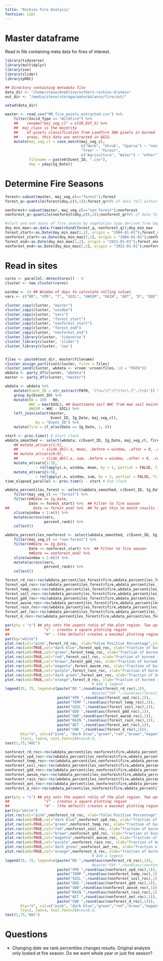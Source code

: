 ```yaml
---
title: 'Rockies Fire Analysis'
fontsize: 12pt 
---
```


# Master dataframe
Read in file containing meta data for fires of interest.
```r
library(tidyverse)
library(multidplyr)
library(zoo)
library(slider)
library(pROC)

## Directory containing metadata file
data_dir <- "/home/steve/OneDrive/nothern-rockies-dryness"
out_dir <- "/media/steve/storage/waterbalance/fire/out/"

setwd(data_dir)

master <- read_csv("MR_fire_points_extracted.csv") %>%
    filter(Incid_Type == "Wildfire") %>%
    ##    rename("maj_veg_cl" = LF20_EVT_5) %>%
    ##  maj_class is the majority
    ##    of pixels classification from Landfire 30m pixels in burned
    ##    areas, this data was extracted in QGIS.
    mutate(maj_veg_cl = case_match(maj_veg_cl,
                                   c("Herb", "Shrub", "Sparse") ~ "non-forest",
                                   "Tree" ~ "forest",
                                   c("Agriculture", "Water") ~ "other"),
           filename = paste0(Event_ID, ".csv"),
           doy = yday(Ig_Date))

```


# Determine Fire Seasons
```r
forest<-subset(master, maj_veg_cl=="forest");forest
forest_q<-quantile(forest$doy,c(0,1));forest_q#90% of data fall within this range 0.05-0.95# 0.27 to 0.75 or 0,1 to determine min max

nonforest<-subset(master, maj_veg_cl=="non-forest");nonforest
nonforest_q<-quantile(nonforest$doy,c(0,1));nonforest_q#90% of data fall within this range 0.05-0.95# 0.27 to 0.75 or 0,1 to determine min

#start and end dates of fire season by vegetation type derived from day of year in min_max table
doy_min_max<-as.data.frame(rbind(forest_q, nonforest_q));doy_min_max
forest_start<-as.Date(doy_min_max[1,1], origin = "1984-01-01");forest_start
nonforest_start<-as.Date(doy_min_max[2,1], origin = "1984-01-01");nonforest_start
forest_end<-as.Date(doy_min_max[1,2], origin = "2021-01-01");forest_end
nonforest_end<-as.Date(doy_min_max[2,2], origin = "2021-01-01");nonforest_end
```


# Read in sites

```r
cores <- parallel::detectCores() - 4
cluster <- new_cluster(cores)

window <- 14 ## Window of days to calculate rolling values
vars <- c("RD", "VPD", "T", "SOIL", "AWSSM", "RAIN", "AET", "D", "GDD")

cluster_copy(cluster, "master")
cluster_copy(cluster, "window")
cluster_copy(cluster, "vars")
cluster_copy(cluster, "forest_start")
cluster_copy(cluster, "nonforest_start")
cluster_copy(cluster, "forest_end")
cluster_copy(cluster, "nonforest_end")
cluster_library(cluster, 'tidyverse')
cluster_library(cluster, 'slider')
cluster_library(cluster, 'zoo')


files <- paste0(out_dir, master$filename)
cluster_assign_partition(cluster, files = files)
cluster_send(cluster, wbdata <- vroom::vroom(files, id = "PATH"))
wbdata <- party_df(cluster, "wbdata")
master <- party_df(cluster, "master")

wbdata <- wbdata %>%
    mutate(Event_ID = str_extract(PATH, '(?<=/)[^/]*(?=\\.[^./]+$)')) %>%
    group_by(Event_ID) %>%
    mutate(RD = 100 - RH,
           WHC = max(SOIL), ## Guestimate soil WHC from max soil moisture observed
           AWSSM = WHC - SOIL) %>%
    left_join(select(master,
                     Event_ID, Ig_Date, maj_veg_cl),
              by = "Event_ID") %>%
    mutate(fire = if_else(Date == Ig_Date, 1, 0)) 

start <- proc.time() # Start clock
wbdata_smoothed <- select(wbdata, c(Event_ID, Ig_Date, maj_veg_cl, fire, Date, vars)) %>%
    ## mutate_at(vars[1:5],
    ##           ~ slide_dbl(.x, mean, .before = window, .after = 0, .complete = TRUE)) %>%
    ## mutate_at(vars[6:9],
    ##           ~ slide_dbl(.x, sum, .before = window, .after = 0, .complete = TRUE)) %>%
    mutate_at(vars[1:5],
              ~ rollapply(.x, window, mean, by = 1, partial = FALSE, fill = NA, align = "right")) %>%
    mutate_at(vars[6:9],
              ~ rollapply(.x, window, sum, by = 1, partial = FALSE, fill = NA, align = "right")) 
time_elapsed_parallel <- proc.time() - start # End clock

wbdata_percentiles_forest <- select(wbdata_smoothed, c(Event_ID, Ig_Date, maj_veg_cl, fire, Date, vars)) %>%
    filter(maj_veg_cl == "forest") %>%
    filter(##Date <= Ig_Date,
           Date >= forest_start) %>%  ## Filter to fire season
##           Date <= forest_end) %>%  ## To get this to match results from original dryness_script2, we only filter beginning of season
    slice(window + 1:n()) %>%
    mutate(across(vars,
                  percent_rank)) %>%
    collect()

wbdata_percentiles_nonforest <- select(wbdata_smoothed, c(Event_ID, Ig_Date, maj_veg_cl, fire, Date, vars)) %>%
    filter(maj_veg_cl == "non-forest") %>%
    filter(##Date <= Ig_Date,
           Date >= nonforest_start) %>%  ## Filter to fire season
           ##Date <= nonforest_end) %>%
    slice(window + 1:n()) %>%
    mutate(across(vars,
                  percent_rank)) %>%
    collect()

```

```r
forest_rd_roc<-roc(wbdata_percentiles_forest$fire,wbdata_percentiles_forest$RD, plot=FALSE, legacy.axes=TRUE, percent=TRUE, xlab="False Positive Percentage", ylab="True Postive Percentage", col="#377eb8", lwd=4, print.auc=TRUE)
forest_vpd_roc<-roc(wbdata_percentiles_forest$fire,wbdata_percentiles_forest$VPD, plot=FALSE, legacy.axes=TRUE, percent=TRUE, xlab="False Positive Percentage", ylab="True Postive Percentage", col="#377eb8", lwd=4, print.auc=TRUE)
forest_temp_roc<-roc(wbdata_percentiles_forest$fire,wbdata_percentiles_forest$T, plot=FALSE, legacy.axes=TRUE, percent=TRUE, xlab="False Positive Percentage", ylab="True Postive Percentage", col="#377eb8", lwd=4, print.auc=TRUE)
forest_soil_roc<-roc(wbdata_percentiles_forest$fire,wbdata_percentiles_forest$SOIL, plot=FALSE, legacy.axes=TRUE, percent=TRUE, xlab="False Positive Percentage", ylab="True Postive Percentage", col="#377eb8", lwd=4, print.auc=TRUE)
forest_gdd_roc<-roc(wbdata_percentiles_forest$fire,wbdata_percentiles_forest$GDD, plot=FALSE, legacy.axes=TRUE, percent=TRUE, xlab="False Positive Percentage", ylab="True Postive Percentage", col="#377eb8", lwd=4, print.auc=TRUE)
forest_awssm_roc<-roc(wbdata_percentiles_forest$fire,wbdata_percentiles_forest$AWSSM, plot=FALSE, legacy.axes=TRUE, percent=TRUE, xlab="False Positive Percentage", ylab="True Postive Percentage", col="#377eb8", lwd=4, print.auc=TRUE)
forest_rain_roc<-roc(wbdata_percentiles_forest$fire,wbdata_percentiles_forest$RAIN, plot=FALSE, legacy.axes=TRUE, percent=TRUE, xlab="False Positive Percentage", ylab="True Postive Percentage", col="#377eb8", lwd=4, print.auc=TRUE)
forest_aet_roc<-roc(wbdata_percentiles_forest$fire,wbdata_percentiles_forest$AET, plot=FALSE, legacy.axes=TRUE, percent=TRUE, xlab="False Positive Percentage", ylab="True Postive Percentage", col="#377eb8", lwd=4, print.auc=TRUE)
forest_d_roc<-roc(wbdata_percentiles_forest$fire,wbdata_percentiles_forest$D, plot=FALSE, legacy.axes=TRUE, percent=TRUE, xlab="False Positive Percentage", ylab="True Postive Percentage", col="#377eb8", lwd=4, print.auc=TRUE)

par(pty = "s") ## pty sets the aspect ratio of the plot region. Two options:
##                "s" - creates a square plotting region
##                "m" - (the default) creates a maximal plotting region
par(bg="white")
plot.roc(col="pink",forest_rd_roc, xlab="False Positive Percentage",ylab="True Positive Percentage",lwd=4, print.auc=FALSE, main = "Forest")
plot.roc(add=TRUE,col="dark blue",forest_vpd_roc, xlab="fraction of burned identified correctly",ylab="fraction of unburned correctly identified",main="vpd",lwd=4, print.auc=FALSE)
plot.roc(add=TRUE,col="green",forest_temp_roc, xlab="fraction of burned identified correctly",ylab="fraction of unburned correctly identified",main="temp",lwd=4, print.auc=FALSE)
plot.roc(add=TRUE,col="red",forest_soil_roc, xlab="fraction of burned identified correctly",ylab="fraction of unburned correctly identified",main="soil",lwd=4, print.auc=FALSE)
plot.roc(add=TRUE,col="brown",forest_gdd_roc, xlab="fraction of burned identified correctly",ylab="fraction of unburned correctly identified",main="gdd",lwd=4, print.auc=FALSE)
plot.roc(add=TRUE,col="magenta",forest_awssm_roc, xlab="fraction of burned identified correctly",ylab="fraction of unburned correctly identified",main="awssm",lwd=4, print.auc=FALSE)
plot.roc(add=TRUE,col="purple",forest_rain_roc, xlab="fraction of burned identified correctly",ylab="fraction of unburned correctly identified",main="rain",lwd=4, print.auc=FALSE)
plot.roc(add=TRUE,col="dark green",forest_aet_roc, xlab="fraction of burned identified correctly",ylab="fraction of unburned correctly identified",main="aet",lwd=4, print.auc=FALSE)
plot.roc(add=TRUE,col="orange",forest_d_roc, xlab="fraction of burned identified correctly",ylab="fraction of unburned correctly identified",main="d",lwd=4, print.auc=FALSE)
                                        # Add a legend
legend(35, 75, legend=c(paste("RD ",round(auc(forest_rd_roc),1)),
                                        #paste("SVP ",round(auc(forest_svp_roc),1)),
                        paste("VPD ",round(auc(forest_vpd_roc),1)),
                        paste("TEMP ",round(auc(forest_temp_roc),1)),
                        paste("SOIL ",round(auc(forest_soil_roc),1)),
                        paste("GDD ",round(auc(forest_gdd_roc),1)),
                        paste("SWD",round(auc(forest_awssm_roc),1)),
                        paste("RAIN ",round(auc(forest_rain_roc),1)),
                        paste("AET ",round(auc(forest_aet_roc),1)),
                        paste("CWD ",round(auc(forest_d_roc),1))),
       bty="n", col=c("pink", "dark blue","green","red","brown","magenta","purple","dark green","orange"), #col=c("black","blue", "dark blue","green","red","brown","magenta","purple","dark green","orange")
       lty=1, lwd=4, text.font=2)#cex=0.9,
text(1,75,"AUC")
```

```r
nonforest_rd_roc<-roc(wbdata_percentiles_nonforest$fire,wbdata_percentiles_nonforest$RD, plot=FALSE, legacy.axes=TRUE, percent=TRUE, xlab="False Positive Percentage", ylab="True Postive Percentage", col="#377eb8", lwd=4, print.auc=TRUE)
nonforest_vpd_roc<-roc(wbdata_percentiles_nonforest$fire,wbdata_percentiles_nonforest$VPD, plot=FALSE, legacy.axes=TRUE, percent=TRUE, xlab="False Positive Percentage", ylab="True Postive Percentage", col="#377eb8", lwd=4, print.auc=TRUE)
nonforest_temp_roc<-roc(wbdata_percentiles_nonforest$fire,wbdata_percentiles_nonforest$T, plot=FALSE, legacy.axes=TRUE, percent=TRUE, xlab="False Positive Percentage", ylab="True Postive Percentage", col="#377eb8", lwd=4, print.auc=TRUE)
nonforest_soil_roc<-roc(wbdata_percentiles_nonforest$fire,wbdata_percentiles_nonforest$SOIL, plot=FALSE, legacy.axes=TRUE, percent=TRUE, xlab="False Positive Percentage", ylab="True Postive Percentage", col="#377eb8", lwd=4, print.auc=TRUE)
nonforest_gdd_roc<-roc(wbdata_percentiles_nonforest$fire,wbdata_percentiles_nonforest$GDD, plot=FALSE, legacy.axes=TRUE, percent=TRUE, xlab="False Positive Percentage", ylab="True Postive Percentage", col="#377eb8", lwd=4, print.auc=TRUE)
nonforest_awssm_roc<-roc(wbdata_percentiles_nonforest$fire,wbdata_percentiles_nonforest$AWSSM, plot=FALSE, legacy.axes=TRUE, percent=TRUE, xlab="False Positive Percentage", ylab="True Postive Percentage", col="#377eb8", lwd=4, print.auc=TRUE)
nonforest_rain_roc<-roc(wbdata_percentiles_nonforest$fire,wbdata_percentiles_nonforest$RAIN, plot=FALSE, legacy.axes=TRUE, percent=TRUE, xlab="False Positive Percentage", ylab="True Postive Percentage", col="#377eb8", lwd=4, print.auc=TRUE)
nonforest_aet_roc<-roc(wbdata_percentiles_nonforest$fire,wbdata_percentiles_nonforest$AET, plot=FALSE, legacy.axes=TRUE, percent=TRUE, xlab="False Positive Percentage", ylab="True Postive Percentage", col="#377eb8", lwd=4, print.auc=TRUE)
nonforest_d_roc<-roc(wbdata_percentiles_nonforest$fire,wbdata_percentiles_nonforest$D, plot=FALSE, legacy.axes=TRUE, percent=TRUE, xlab="False Positive Percentage", ylab="True Postive Percentage", col="#377eb8", lwd=4, print.auc=TRUE)

par(pty = "s") ## pty sets the aspect ratio of the plot region. Two options:
##                "s" - creates a square plotting region
##                "m" - (the default) creates a maximal plotting region
par(bg="white")
plot.roc(col="pink",nonforest_rd_roc, xlab="False Positive Percentage",ylab="True Positive Percentage",lwd=4, print.auc=FALSE, main = "Nonforest")
plot.roc(add=TRUE,col="dark blue",nonforest_vpd_roc, xlab="fraction of burned identified correctly",ylab="fraction of unburned correctly identified",main="vpd",lwd=4, print.auc=FALSE)
plot.roc(add=TRUE,col="green",nonforest_temp_roc, xlab="fraction of burned identified correctly",ylab="fraction of unburned correctly identified",main="temp",lwd=4, print.auc=FALSE)
plot.roc(add=TRUE,col="red",nonforest_soil_roc, xlab="fraction of burned identified correctly",ylab="fraction of unburned correctly identified",main="soil",lwd=4, print.auc=FALSE)
plot.roc(add=TRUE,col="brown",nonforest_gdd_roc, xlab="fraction of burned identified correctly",ylab="fraction of unburned correctly identified",main="gdd",lwd=4, print.auc=FALSE)
plot.roc(add=TRUE,col="magenta",nonforest_awssm_roc, xlab="fraction of burned identified correctly",ylab="fraction of unburned correctly identified",main="awssm",lwd=4, print.auc=FALSE)
plot.roc(add=TRUE,col="purple",nonforest_rain_roc, xlab="fraction of burned identified correctly",ylab="fraction of unburned correctly identified",main="rain",lwd=4, print.auc=FALSE)
plot.roc(add=TRUE,col="dark green",nonforest_aet_roc, xlab="fraction of burned identified correctly",ylab="fraction of unburned correctly identified",main="aet",lwd=4, print.auc=FALSE)
plot.roc(add=TRUE,col="orange",nonforest_d_roc, xlab="fraction of burned identified correctly",ylab="fraction of unburned correctly identified",main="d",lwd=4, print.auc=FALSE)
                                        # Add a legend
legend(35, 75, legend=c(paste("RD ",round(auc(nonforest_rd_roc),1)),
                                        #paste("SVP ",round(auc(nonforest_svp_roc),1)),
                        paste("VPD ",round(auc(nonforest_vpd_roc),1)),
                        paste("TEMP ",round(auc(nonforest_temp_roc),1)),
                        paste("SOIL ",round(auc(nonforest_soil_roc),1)),
                        paste("GDD ",round(auc(nonforest_gdd_roc),1)),
                        paste("SWD",round(auc(nonforest_awssm_roc),1)),
                        paste("RAIN ",round(auc(nonforest_rain_roc),1)),
                        paste("AET ",round(auc(nonforest_aet_roc),1)),
                        paste("CWD ",round(auc(nonforest_d_roc),1))),
       bty="n", col=c("pink", "dark blue","green","red","brown","magenta","purple","dark green","orange"), #col=c("black","blue", "dark blue","green","red","brown","magenta","purple","dark green","orange")
       lty=1, lwd=4, text.font=2)#cex=0.9,
text(1,75,"AUC")
```

# Questions
- Changing date we rank percentiles changes results.  Original analysis only looked at fire season.  Do we want whole year or just fire season?
